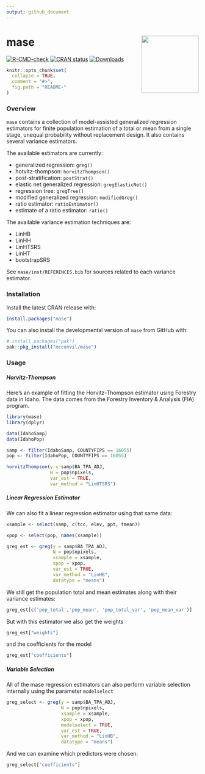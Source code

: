 ```yaml
---
output: github_document
---
```


# mase <img src='man/figures/mase_hex.png' align="right" width="150" />

 <!-- badges: start -->
  [![R-CMD-check](https://github.com/mcconvil/mase/actions/workflows/R-CMD-check.yaml/badge.svg)](https://github.com/mcconvil/mase/actions/workflows/R-CMD-check.yaml)
   [![CRAN status](https://www.r-pkg.org/badges/version/mase)](https://CRAN.R-project.org/package=mase)
   [![Downloads](http://cranlogs.r-pkg.org/badges/grand-total/mase?color=blue)](https://cran.r-project.org/package=mase)
  <!-- badges: end -->

```r
knitr::opts_chunk$set(
  collapse = TRUE,
  comment = "#>",
  fig.path = "README-"
)
```

### Overview

`mase` contains a collection of model-assisted generalized regression estimators for finite population estimation of a total or mean from a single stage, unequal probability without replacement design.  It also contains several variance estimators.

The available estimators are currently:

  - generalized regression: `greg()`
  - hotvitz-thompson: `horvitzThompson()`
  - post-stratification: `postStrat()`
  - elastic net generalized regression: `gregElasticNet()`
  - regression tree: `gregTree()`
  - modified generalized regression: `modifiedGreg()`
  - ratio estimator: `ratioEstimator()`
  - estimate of a ratio estimator: `ratio()`
  
The available variance estimation techniques are:

  - LinHB
  - LinHH
  - LinHTSRS 
  - LinHT
  - bootstrapSRS
  
See `mase/inst/REFERENCES.bib` for sources related to each variance estimator.
  

### Installation

Install the latest CRAN release with:

```r
install.packages("mase")
```

You can also install the developmental version of `mase` from GitHub with:

```r
# install.packages("pak")
pak::pkg_install("mcconvil/mase")
```

### Usage

##### Horvitz-Thompson

Here's an example of fitting the Horvitz-Thompson estimator using Forestry data in Idaho. The data comes from the Forestry Inventory & Analysis (FIA) program. 

```r
library(mase)
library(dplyr)

data(IdahoSamp)
data(IdahoPop)

samp <- filter(IdahoSamp, COUNTYFIPS == 16055) 
pop <- filter(IdahoPop, COUNTYFIPS == 16055) 

horvitzThompson(y = samp$BA_TPA_ADJ,
                N = pop$npixels,
                var_est = TRUE,
                var_method = "LinHTSRS")
```

##### Linear Regression Estimator

We can also fit a linear regression estimator using that same data:

```r
xsample <- select(samp, c(tcc, elev, ppt, tmean))

xpop <- select(pop, names(xsample))

greg_est <- greg(y = samp$BA_TPA_ADJ,
                 N = pop$npixels,
                 xsample = xsample,
                 xpop = xpop,
                 var_est = TRUE,
                 var_method = "LinHB",
                 datatype = "means")
```

We still get the population total and mean estimates along with their variance estimates:

```r
greg_est[c('pop_total','pop_mean', 'pop_total_var', 'pop_mean_var')]
```

But with this estimator we also get the weights

```r
greg_est["weights"]
```

and the coefficients for the model

```r
greg_est["coefficients"]
```


##### Variable Selection

All of the mase regression estimators can also perform variable selection internally using the parameter `modelselect`

```r
greg_select <- greg(y = samp$BA_TPA_ADJ,
                    N = pop$npixels,
                    xsample = xsample,
                    xpop = xpop,
                    modelselect = TRUE,
                    var_est = TRUE,
                    var_method = "LinHB",
                    datatype = "means")
```

And we can examine which predictors were chosen:

```r
greg_select["coefficients"]
```

